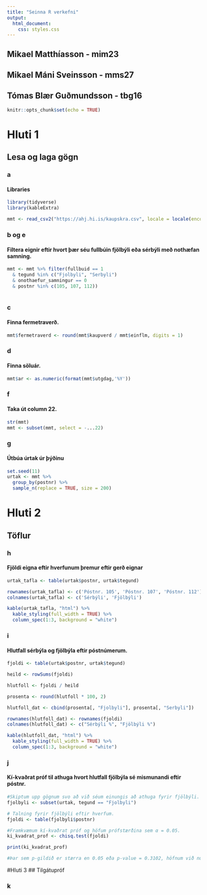 ```yaml
---
title: "Seinna R verkefni"
output:
  html_document:
    css: styles.css
---
```


## Mikael Matthíasson - mim23
## Mikael Máni Sveinsson - mms27
## Tómas Blær Guðmundsson - tbg16

```r
knitr::opts_chunk$set(echo = TRUE)
```
# Hluti 1
## Lesa og laga gögn

### a
#### Libraries
```r
library(tidyverse)
library(kableExtra)

```

```r
mmt <- read_csv2("https://ahj.hi.is/kaupskra.csv", locale = locale(encoding = "ISO8859-1"))
```
### b og e

#### Filtera eignir eftir hvort þær séu fullbúin fjölbýli eða sérbýli með nothæfan samning.
```r
mmt <- mmt %>% filter(fullbuid == 1 
  & tegund %in% c("Fjolbyli", "Serbyli") 
  & onothaefur_samningur == 0
  & postnr %in% c(105, 107, 112))
  
```
### c
#### Finna fermetraverð.
```r
mmt$fermetraverd <- round(mmt$kaupverd / mmt$einflm, digits = 1)
```
### d
#### Finna söluár.
```r
mmt$ar <- as.numeric(format(mmt$utgdag,'%Y'))
```

### f
#### Taka út column 22.
```r
str(mmt)
mmt <- subset(mmt, select = -...22)
```

### g
#### Útbúa úrtak úr þýðinu
```r
set.seed(11)
urtak <- mmt %>%
  group_by(postnr) %>%
  sample_n(replace = TRUE, size = 200)

```

# Hluti 2
## Töflur

### h 
#### Fjöldi eigna eftir hverfunum þremur eftir gerð eignar
```r
urtak_tafla <- table(urtak$postnr, urtak$tegund)

rownames(urtak_tafla) <- c('Póstnr. 105', 'Póstnr. 107', 'Póstnr. 112')
colnames(urtak_tafla) <- c('Sérbýli', 'Fjölbýli')

kable(urtak_tafla, "html") %>%
  kable_styling(full_width = TRUE) %>%
  column_spec(1:3, background = "white")

```

### i
#### Hlutfall sérbýla og fjölbýla eftir póstnúmerum.
```r
fjoldi <- table(urtak$postnr, urtak$tegund)

heild <- rowSums(fjoldi)

hlutfoll <- fjoldi / heild

prosenta <- round(hlutfoll * 100, 2)

hlutfoll_dat <- cbind(prosenta[, "Fjolbyli"], prosenta[, "Serbyli"])

rownames(hlutfoll_dat) <- rownames(fjoldi)
colnames(hlutfoll_dat) <- c("Sérbýli %", "Fjölbýli %")

kable(hlutfoll_dat, "html") %>%
  kable_styling(full_width = TRUE) %>%
  column_spec(1:3, background = "white")
```

### j
#### Kí-kvaðrat próf til athuga hvort hlutfall fjölbýla sé mismunandi eftir póstnr.
```r

#Skiptum upp gögnum svo að við séum einungis að athuga fyrir fjölbýli.
fjolbyli <- subset(urtak, tegund == "Fjolbyli")

# Talning fyrir fjölbýli eftir hverfum.
fjoldi <- table(fjolbyli$postnr)

#Framkvæmum kí-kvaðrat próf og höfum prófstærðina sem α = 0.05.
ki_kvadrat_prof <- chisq.test(fjoldi)

print(ki_kvadrat_prof)

#Þar sem p-gildið er stærra en 0.05 eða p-value = 0.3102, höfnum við núlltilgátunni H0 um að hlutfall fjölbýla sé misjafnt eftir hverfum. Við höfum þ.a.l. ekki fullnæg gögn til þess að sanna að það sé misjafnt eftir hverfum.
```

#Hluti 3
## Tilgátupróf

### k
#### 


